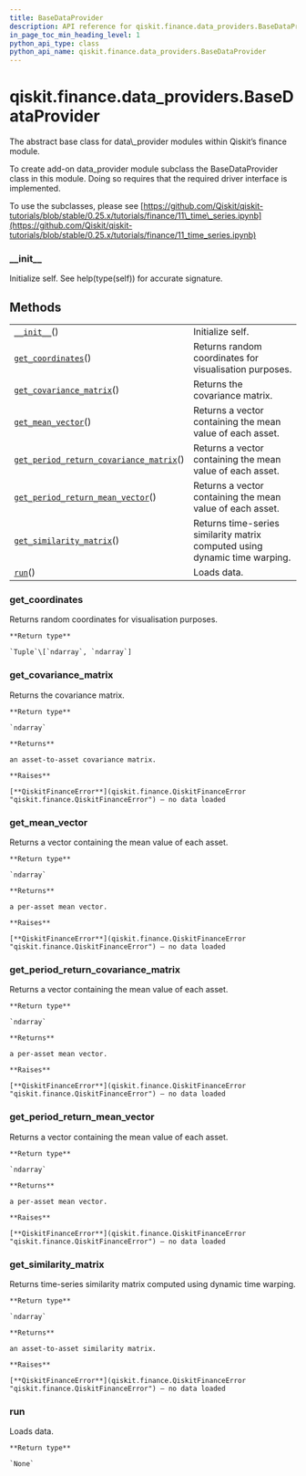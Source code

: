 ```yaml
---
title: BaseDataProvider
description: API reference for qiskit.finance.data_providers.BaseDataProvider
in_page_toc_min_heading_level: 1
python_api_type: class
python_api_name: qiskit.finance.data_providers.BaseDataProvider
---
```


# qiskit.finance.data\_providers.BaseDataProvider

<Class id="qiskit.finance.data_providers.BaseDataProvider" isDedicatedPage={true} github="https://github.com/qiskit-community/qiskit-aqua/tree/stable/0.9/qiskit/finance/data_providers/_base_data_provider.py" signature="BaseDataProvider" modifiers="class">
  The abstract base class for data\_provider modules within Qiskit’s finance module.

  To create add-on data\_provider module subclass the BaseDataProvider class in this module. Doing so requires that the required driver interface is implemented.

  To use the subclasses, please see [https://github.com/Qiskit/qiskit-tutorials/blob/stable/0.25.x/tutorials/finance/11\_time\_series.ipynb](https://github.com/Qiskit/qiskit-tutorials/blob/stable/0.25.x/tutorials/finance/11_time_series.ipynb)

  ### \_\_init\_\_

  <Function id="qiskit.finance.data_providers.BaseDataProvider.__init__" signature="__init__()" modifiers="abstract">
    Initialize self. See help(type(self)) for accurate signature.
  </Function>

  ## Methods

  |                                                                                                                                                                                                                     |                                                                            |
  | ------------------------------------------------------------------------------------------------------------------------------------------------------------------------------------------------------------------- | -------------------------------------------------------------------------- |
  | [`__init__`](#qiskit.finance.data_providers.BaseDataProvider.__init__ "qiskit.finance.data_providers.BaseDataProvider.__init__")()                                                                                  | Initialize self.                                                           |
  | [`get_coordinates`](#qiskit.finance.data_providers.BaseDataProvider.get_coordinates "qiskit.finance.data_providers.BaseDataProvider.get_coordinates")()                                                             | Returns random coordinates for visualisation purposes.                     |
  | [`get_covariance_matrix`](#qiskit.finance.data_providers.BaseDataProvider.get_covariance_matrix "qiskit.finance.data_providers.BaseDataProvider.get_covariance_matrix")()                                           | Returns the covariance matrix.                                             |
  | [`get_mean_vector`](#qiskit.finance.data_providers.BaseDataProvider.get_mean_vector "qiskit.finance.data_providers.BaseDataProvider.get_mean_vector")()                                                             | Returns a vector containing the mean value of each asset.                  |
  | [`get_period_return_covariance_matrix`](#qiskit.finance.data_providers.BaseDataProvider.get_period_return_covariance_matrix "qiskit.finance.data_providers.BaseDataProvider.get_period_return_covariance_matrix")() | Returns a vector containing the mean value of each asset.                  |
  | [`get_period_return_mean_vector`](#qiskit.finance.data_providers.BaseDataProvider.get_period_return_mean_vector "qiskit.finance.data_providers.BaseDataProvider.get_period_return_mean_vector")()                   | Returns a vector containing the mean value of each asset.                  |
  | [`get_similarity_matrix`](#qiskit.finance.data_providers.BaseDataProvider.get_similarity_matrix "qiskit.finance.data_providers.BaseDataProvider.get_similarity_matrix")()                                           | Returns time-series similarity matrix computed using dynamic time warping. |
  | [`run`](#qiskit.finance.data_providers.BaseDataProvider.run "qiskit.finance.data_providers.BaseDataProvider.run")()                                                                                                 | Loads data.                                                                |

  ### get\_coordinates

  <Function id="qiskit.finance.data_providers.BaseDataProvider.get_coordinates" signature="get_coordinates()">
    Returns random coordinates for visualisation purposes.

    **Return type**

    `Tuple`\[`ndarray`, `ndarray`]
  </Function>

  ### get\_covariance\_matrix

  <Function id="qiskit.finance.data_providers.BaseDataProvider.get_covariance_matrix" signature="get_covariance_matrix()">
    Returns the covariance matrix.

    **Return type**

    `ndarray`

    **Returns**

    an asset-to-asset covariance matrix.

    **Raises**

    [**QiskitFinanceError**](qiskit.finance.QiskitFinanceError "qiskit.finance.QiskitFinanceError") – no data loaded
  </Function>

  ### get\_mean\_vector

  <Function id="qiskit.finance.data_providers.BaseDataProvider.get_mean_vector" signature="get_mean_vector()">
    Returns a vector containing the mean value of each asset.

    **Return type**

    `ndarray`

    **Returns**

    a per-asset mean vector.

    **Raises**

    [**QiskitFinanceError**](qiskit.finance.QiskitFinanceError "qiskit.finance.QiskitFinanceError") – no data loaded
  </Function>

  ### get\_period\_return\_covariance\_matrix

  <Function id="qiskit.finance.data_providers.BaseDataProvider.get_period_return_covariance_matrix" signature="get_period_return_covariance_matrix()">
    Returns a vector containing the mean value of each asset.

    **Return type**

    `ndarray`

    **Returns**

    a per-asset mean vector.

    **Raises**

    [**QiskitFinanceError**](qiskit.finance.QiskitFinanceError "qiskit.finance.QiskitFinanceError") – no data loaded
  </Function>

  ### get\_period\_return\_mean\_vector

  <Function id="qiskit.finance.data_providers.BaseDataProvider.get_period_return_mean_vector" signature="get_period_return_mean_vector()">
    Returns a vector containing the mean value of each asset.

    **Return type**

    `ndarray`

    **Returns**

    a per-asset mean vector.

    **Raises**

    [**QiskitFinanceError**](qiskit.finance.QiskitFinanceError "qiskit.finance.QiskitFinanceError") – no data loaded
  </Function>

  ### get\_similarity\_matrix

  <Function id="qiskit.finance.data_providers.BaseDataProvider.get_similarity_matrix" signature="get_similarity_matrix()">
    Returns time-series similarity matrix computed using dynamic time warping.

    **Return type**

    `ndarray`

    **Returns**

    an asset-to-asset similarity matrix.

    **Raises**

    [**QiskitFinanceError**](qiskit.finance.QiskitFinanceError "qiskit.finance.QiskitFinanceError") – no data loaded
  </Function>

  ### run

  <Function id="qiskit.finance.data_providers.BaseDataProvider.run" signature="run()" modifiers="abstract">
    Loads data.

    **Return type**

    `None`
  </Function>
</Class>

